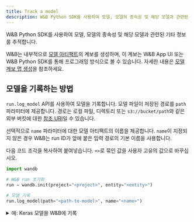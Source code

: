 ```yaml
---
title: Track a model
description: W&B Python SDK를 사용하여 모델, 모델의 종속성 및 해당 모델과 관련된 기타 정보를 추적합니다.
---
```


W&B Python SDK를 사용하여 모델, 모델의 종속성 및 해당 모델과 관련된 기타 정보를 추적합니다.

W&B는 내부적으로 [모델 아티팩트](/ko/models/core/registry/model_registry/model-management-concepts/#model-artifact)의 계보를 생성하며, 이 계보는 W&B App UI 또는 W&B Python SDK를 통해 프로그래밍 방식으로 볼 수 있습니다. 자세한 내용은 [모델 계보 맵 생성](/ko/models/core/registry/model_registry/model-lineage/)을 참조하세요.

## 모델을 기록하는 방법

`run.log_model` API를 사용하여 모델을 기록합니다. 모델 파일이 저장된 경로를 `path` 파라미터에 제공합니다. 경로는 로컬 파일, 디렉토리 또는 `s3://bucket/path`와 같은 외부 버킷에 대한 [참조 URI](/ko/models/artifacts/track-external-files/#amazon-s3--gcs--azure-blob-storage-references)일 수 있습니다.

선택적으로 `name` 파라미터에 대한 모델 아티팩트의 이름을 제공합니다. `name`이 지정되지 않은 경우 W&B는 run ID가 앞에 붙은 입력 경로의 기본 이름을 사용합니다.

다음 코드 조각을 복사하여 붙여넣습니다. `<>`로 묶인 값을 사용자 고유의 값으로 바꾸십시오.

```python
import wandb

# W&B run 초기화
run = wandb.init(project="<project>", entity="<entity>")

# 모델 기록
run.log_model(path="<path-to-model>", name="<name>")
```

<details>

<summary>예: Keras 모델을 W&B에 기록</summary>

다음 코드 예제는 컨볼루션 신경망 (CNN) 모델을 W&B에 기록하는 방법을 보여줍니다.

```python
import os
import wandb
from tensorflow import keras
from tensorflow.keras import layers

config = {"optimizer": "adam", "loss": "categorical_crossentropy"}

# W&B run 초기화
run = wandb.init(entity="charlie", project="mnist-project", config=config)

# 트레이닝 알고리즘
loss = run.config["loss"]
optimizer = run.config["optimizer"]
metrics = ["accuracy"]
num_classes = 10
input_shape = (28, 28, 1)

model = keras.Sequential(
    [
        layers.Input(shape=input_shape),
        layers.Conv2D(32, kernel_size=(3, 3), activation="relu"),
        layers.MaxPooling2D(pool_size=(2, 2)),
        layers.Conv2D(64, kernel_size=(3, 3), activation="relu"),
        layers.MaxPooling2D(pool_size=(2, 2)),
        layers.Flatten(),
        layers.Dropout(0.5),
        layers.Dense(num_classes, activation="softmax"),
    ]
)

model.compile(loss=loss, optimizer=optimizer, metrics=metrics)

# 모델 저장
model_filename = "model.h5"
local_filepath = "./"
full_path = os.path.join(local_filepath, model_filename)
model.save(filepath=full_path)

# 모델 기록
run.log_model(path=full_path, name="MNIST")

# W&B에 run 종료를 명시적으로 알립니다.
run.finish()
```
</details>

